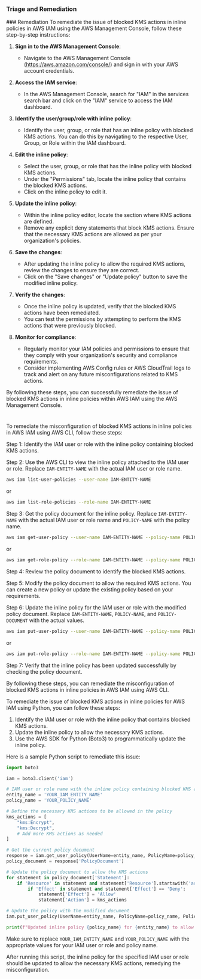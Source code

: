 
### Triage and Remediation
<Tabs>
<Tab title='Remediation'>
### Remediation
<AccordionGroup>
<Accordion title='Using Console' defaultOpen='true'>
To remediate the issue of blocked KMS actions in inline policies in AWS IAM using the AWS Management Console, follow these step-by-step instructions:

1. **Sign in to the AWS Management Console**:
   - Navigate to the AWS Management Console (https://aws.amazon.com/console/) and sign in with your AWS account credentials.

2. **Access the IAM service**:
   - In the AWS Management Console, search for "IAM" in the services search bar and click on the "IAM" service to access the IAM dashboard.

3. **Identify the user/group/role with inline policy**:
   - Identify the user, group, or role that has an inline policy with blocked KMS actions. You can do this by navigating to the respective User, Group, or Role within the IAM dashboard.

4. **Edit the inline policy**:
   - Select the user, group, or role that has the inline policy with blocked KMS actions.
   - Under the "Permissions" tab, locate the inline policy that contains the blocked KMS actions.
   - Click on the inline policy to edit it.

5. **Update the inline policy**:
   - Within the inline policy editor, locate the section where KMS actions are defined.
   - Remove any explicit deny statements that block KMS actions. Ensure that the necessary KMS actions are allowed as per your organization's policies.

6. **Save the changes**:
   - After updating the inline policy to allow the required KMS actions, review the changes to ensure they are correct.
   - Click on the "Save changes" or "Update policy" button to save the modified inline policy.

7. **Verify the changes**:
   - Once the inline policy is updated, verify that the blocked KMS actions have been remediated.
   - You can test the permissions by attempting to perform the KMS actions that were previously blocked.

8. **Monitor for compliance**:
   - Regularly monitor your IAM policies and permissions to ensure that they comply with your organization's security and compliance requirements.
   - Consider implementing AWS Config rules or AWS CloudTrail logs to track and alert on any future misconfigurations related to KMS actions.

By following these steps, you can successfully remediate the issue of blocked KMS actions in inline policies within AWS IAM using the AWS Management Console.

#
</Accordion>

<Accordion title='Using CLI'>
To remediate the misconfiguration of blocked KMS actions in inline policies in AWS IAM using AWS CLI, follow these steps:

Step 1: Identify the IAM user or role with the inline policy containing blocked KMS actions.
  
Step 2: Use the AWS CLI to view the inline policy attached to the IAM user or role. Replace `IAM-ENTITY-NAME` with the actual IAM user or role name.

```bash
aws iam list-user-policies --user-name IAM-ENTITY-NAME
```

or

```bash
aws iam list-role-policies --role-name IAM-ENTITY-NAME
```

Step 3: Get the policy document for the inline policy. Replace `IAM-ENTITY-NAME` with the actual IAM user or role name and `POLICY-NAME` with the policy name.

```bash
aws iam get-user-policy --user-name IAM-ENTITY-NAME --policy-name POLICY-NAME
```

or

```bash
aws iam get-role-policy --role-name IAM-ENTITY-NAME --policy-name POLICY-NAME
```

Step 4: Review the policy document to identify the blocked KMS actions.

Step 5: Modify the policy document to allow the required KMS actions. You can create a new policy or update the existing policy based on your requirements.

Step 6: Update the inline policy for the IAM user or role with the modified policy document. Replace `IAM-ENTITY-NAME`, `POLICY-NAME`, and `POLICY-DOCUMENT` with the actual values.

```bash
aws iam put-user-policy --user-name IAM-ENTITY-NAME --policy-name POLICY-NAME --policy-document file://POLICY-DOCUMENT.json
```

or

```bash
aws iam put-role-policy --role-name IAM-ENTITY-NAME --policy-name POLICY-NAME --policy-document file://POLICY-DOCUMENT.json
```

Step 7: Verify that the inline policy has been updated successfully by checking the policy document.

By following these steps, you can remediate the misconfiguration of blocked KMS actions in inline policies in AWS IAM using AWS CLI.
</Accordion>

<Accordion title='Using Python'>
To remediate the issue of blocked KMS actions in inline policies for AWS IAM using Python, you can follow these steps:

1. Identify the IAM user or role with the inline policy that contains blocked KMS actions.
2. Update the inline policy to allow the necessary KMS actions.
3. Use the AWS SDK for Python (Boto3) to programmatically update the inline policy.

Here is a sample Python script to remediate this issue:

```python
import boto3

iam = boto3.client('iam')

# IAM user or role name with the inline policy containing blocked KMS actions
entity_name = 'YOUR_IAM_ENTITY_NAME'
policy_name = 'YOUR_POLICY_NAME'

# Define the necessary KMS actions to be allowed in the policy
kms_actions = [
    "kms:Encrypt",
    "kms:Decrypt",
    # Add more KMS actions as needed
]

# Get the current policy document
response = iam.get_user_policy(UserName=entity_name, PolicyName=policy_name)
policy_document = response['PolicyDocument']

# Update the policy document to allow the KMS actions
for statement in policy_document['Statement']:
    if 'Resource' in statement and statement['Resource'].startswith('arn:aws:kms'):
        if 'Effect' in statement and statement['Effect'] == 'Deny':
            statement['Effect'] = 'Allow'
            statement['Action'] = kms_actions

# Update the policy with the modified document
iam.put_user_policy(UserName=entity_name, PolicyName=policy_name, PolicyDocument=policy_document)

print(f"Updated inline policy {policy_name} for {entity_name} to allow KMS actions: {kms_actions}")
```

Make sure to replace `YOUR_IAM_ENTITY_NAME` and `YOUR_POLICY_NAME` with the appropriate values for your IAM user or role and policy name.

After running this script, the inline policy for the specified IAM user or role should be updated to allow the necessary KMS actions, remedying the misconfiguration.
</Accordion>
</AccordionGroup>
</Tab>
</Tabs>
